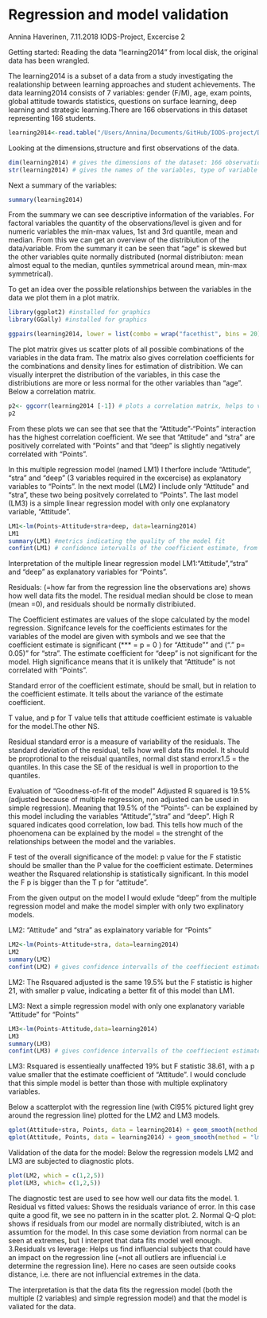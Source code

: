 # Regression and model validation
Annina Haverinen, 7.11.2018
IODS-Project, Excercise 2

Getting started: Reading the data "learning2014" from local disk, the original data has been wrangled.

The learning2014 is a subset of a data from a study investigating the  realationship between learning approaches and student achievements. The data learning2014 consists of  7 variables: gender (F/M), age, exam points, global attitude towards statistics, questions on surface learning, deep learning and strategic learning.There are 166 observations in this dataset representing 166 students. 
```r
learning2014<-read.table("/Users/Annina/Documents/GitHub/IODS-project/Data/learning2014.txt")
```
Looking at the dimensions,structure and first observations of the data.
```r
dim(learning2014) # gives the dimensions of the dataset: 166 observations of 7 variables.
str(learning2014) # gives the names of the variables, type of variable (factorial with number of levels, numeric or integer) and the first observations
```
Next a summary of the variables:
```r
summary(learning2014)
```


From the summary we can see descriptive information of the variables. For factoral variables the quantity of the observations/level is given and for numeric variables the min-max values, 1st and 3rd quantile, mean and median. From this we can get an overview of the distribiution of the data/variable. From the summary it can be seen that "age" is skewed but the other variables quite normally distributed (normal distribiuton: mean almost equal to the median, quntiles symmetrical around mean, min-max symmetrical).

To get an idea over the possible relationships between the variables in the data we plot them in a plot matrix. 
```r
library(ggplot2) #installed for graphics
library(GGally) #installed for graphics
```
```r
ggpairs(learning2014, lower = list(combo = wrap("facethist", bins = 20))) # plot matrix of the data
```


The plot matrix gives us scatter plots of all possible combinations of the variables in the data fram. The matrix also gives correlation coefficients for the combinations and density lines for estimation of distribition. We can visually interpret the distribution of the variables, in this case the distribiutions are more or less normal for the other variables than "age". Below a correlation matrix. 
```r
p2<- ggcorr(learning2014 [-1]) # plots a correlation matrix, helps to visualize the correlated variables in the data set 
p2
```


From these plots we can see that see that the "Attitude"-"Points" interaction has the highest correlation coefficient. We see that "Attitude" and "stra" are positively correlated with "Points" and that "deep" is slightly negatively correlated with "Points". 

In this multiple regression model (named LM1) I therfore include "Attitude", "stra" and "deep" (3 variables required in the excercise) as explanatory variables to "Points". In the next model (LM2) I include only "Attitude" and "stra", these two being positvely correlated to "Points". The last model (LM3) is a simple linear regression model with only one explanatory variable, "Attitude".  
```r
LM1<-lm(Points~Attitude+stra+deep, data=learning2014) 
LM1
summary(LM1) #metrics indicating the quality of the model fit 
confint(LM1) # confidence intervalls of the coefficient estimate, from this we can also tell if the coeffiecent estimates are significant in our model. 
```
Interpretation of the multiple linear regression model LM1:"Attitude","stra" and "deep" as explanatory variables for "Points". 

Residuals: (=how far from the regression line the observations are) shows how well data fits the model. The residual median should be close to mean (mean =0), and residuals should be normally distribiuted. 

The Coefficient estimates are values of the slope calculated by the model  regression. Signifcance levels for the coefficients estimates for the variables of the model are given with symbols and we see that the coefficient estimate is significant (*** = p = 0 ) for "Attitude"" and ("." p= 0.05)" for "stra". The estimate coefficient for "deep" is not significant for the model. High significance means that it is unlikely that "Attitude" is not correlated with "Points". 

Standard error of the coefficient estimate, should be small, but in relation to the coefficient estimate. It tells about the variance of the estimate coefficient. 

T value, and p for T value tells that attitude coefficient estimate is valuable for the model.The other NS. 

Residual standard error is a measure of variability of the residuals. The standard deviation of the residual, tells how well data fits model. It should be proprotional to the reisdual quantiles, normal dist stand errorx1.5 = the quantiles. In this case the SE of the residual is well in proportion to the quantiles.

Evaluation of "Goodness-of-fit of the model"
Adjusted R squared is 19.5% (adjusted because of multiple regression, non adjusted can be used in simple regression). Meaning that 19.5%  of the "Points"- can be explained by this model including the variables "Attitude","stra" and "deep". High R squared indicates qood correlation, low bad. This tells how much of the phoenomena can be explained by the model = the strenght of the relationships between the model and the variables.

F test of the overall significance of the model: p value for the F statistic should be smaller than the P value for the coefficient estimate. Determines weather the Rsquared relationship is statistically significant. In this model the F p is bigger than the T p for "attitude".

From the given output on the model I would exlude "deep" from the multiple regression model and make the model simpler with only two explinatory models. 

LM2: "Attitude" and "stra" as explainatory variable for "Points"
```r
LM2<-lm(Points~Attitude+stra, data=learning2014)
LM2
summary(LM2)
confint(LM2) # gives confidence intervalls of the coeffiecient estimate
```
LM2: The Rsquared adjusted is the same 19.5% but the F statistic is higher 21, with smaller p value, indicating a better fit of this model than LM1. 

LM3: Next a simple regression model with only one explanatory variable "Attitude" for "Points"
```r
LM3<-lm(Points~Attitude,data=learning2014)
LM3
summary(LM3)
confint(LM3) # gives confidence intervalls of the coeffiecient estimate
```
LM3: Rsquared is essentieally unaffected 19% but F statistic 38.61, with a p value smaller that the estimate coefficient of "Attitude". I would conclude that this simple model is better than those with multiple explinatory variables.

Below a scatterplot with the regression line (with CI95% pictured light grey around the regression line) plotted for the LM2 and LM3 models. 
```r
qplot(Attitude+stra, Points, data = learning2014) + geom_smooth(method = "lm")
qplot(Attitude, Points, data = learning2014) + geom_smooth(method = "lm")
```
Validation of the data for the model: Below the regression models LM2 and LM3 are subjected to diagnostic plots.
```r
plot(LM2, which = c(1,2,5))
plot(LM3, which= c(1,2,5))
```


The diagnostic test are used to see how well our data fits the model. 
1. Residual vs fitted values: Shows the residuals variance of error. In this case quite a good fit, we see no pattern in in the scatter plot. 
2. Normal Q-Q plot: shows if residuals from our model are normally distribiuted, witch is an assumtion for the model. In this case some deviation from normal can be seen at extremes, but I interpret that data fits model well enough.
3.Residuals vs leverage: Helps us find influencial subjects that could have an impact on the regression line (=not all outliers are influencial i.e determine the regression line). Here no cases are seen outside cooks distance, i.e. there are not influencial extremes in the data. 

The interpretation is that the data fits the regression model (both the multiple (2 variables) and simple regression model) and that the model is valiated for the data. 